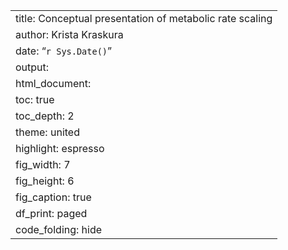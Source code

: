 
---
title: Conceptual presentation of metabolic rate scaling 
author: Krista Kraskura
date: "`r Sys.Date()`"
output:
  html_document:
    toc: true
    toc_depth: 2
    theme: united
    highlight: espresso
    fig_width: 7
    fig_height: 6
    fig_caption: true
    df_print: paged
    code_folding: hide
---





```r



```



```r



```



